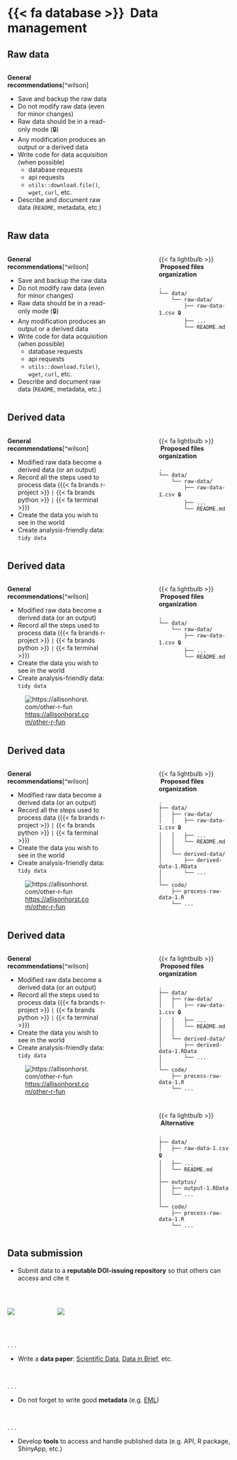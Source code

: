 # {{< fa database >}} &nbsp;Data management

## Raw data

:::: { .columns }
::: { .column width="50%"}
**General recommendations**[^wilson]

- Save and backup the raw data
- Do not modify raw data (even for minor changes)
- Raw data should be in a read-only mode (🔒)
- Any modification produces an output or a derived data
- Write code for data acquisition (when possible)
  - database requests
  - api requests
  - `utils::download.file()`, `wget`, `curl`, etc.
- Describe and document raw data (`README`, metadata, etc.)
:::

::: { .column width="15%"}
:::

::: { .column width="35%"}
:::
::::

## Raw data

:::: { .columns }
::: { .column width="50%"}
**General recommendations**[^wilson]

- Save and backup the raw data
- Do not modify raw data (even for minor changes)
- Raw data should be in a read-only mode (🔒)
- Any modification produces an output or a derived data
- Write code for data acquisition (when possible)
  - database requests
  - api requests
  - `utils::download.file()`, `wget`, `curl`, etc.
- Describe and document raw data (`README`, metadata, etc.)
:::

::: { .column width="15%"}
:::

::: { .column width="35%"}
{{< fa lightbulb >}} &nbsp;**Proposed files organization**

```
.
└── data/
    └── raw-data/
        ├── raw-data-1.csv 🔒
        ├── ...
        └── README.md
```
:::
::::

## Derived data

:::: { .columns }
::: { .column width="50%"}
**General recommendations**[^wilson]

- Modified raw data become a derived data (or an output)
- Record all the steps used to process data ({{< fa brands r-project >}} `|` {{< fa brands python >}} `|` {{< fa terminal >}})
- Create the data you wish to see in the world
- Create analysis-friendly data: `tidy data`
:::

::: { .column width="15%"}
:::

::: { .column width="35%"}
{{< fa lightbulb >}} &nbsp;**Proposed files organization**

```
.
└── data/
    └── raw-data/
        ├── raw-data-1.csv 🔒
        ├── ...
        └── README.md
```
:::
::::



## Derived data

:::: { .columns }
::: { .column width="50%"}
**General recommendations**[^wilson]

- Modified raw data become a derived data (or an output)
- Record all the steps used to process data ({{< fa brands r-project >}} `|` {{< fa brands python >}} `|` {{< fa terminal >}})
- Create the data you wish to see in the world
- Create analysis-friendly data: `tidy data`

![<https://allisonhorst.com/other-r-fun>](img/tidy-data.jpg)
:::

::: { .column width="15%"}
:::

::: { .column width="35%"}
{{< fa lightbulb >}} &nbsp;**Proposed files organization**

```
.
└── data/
    └── raw-data/
        ├── raw-data-1.csv 🔒
        ├── ...
        └── README.md
```
:::
::::


## Derived data

:::: { .columns }
::: { .column width="50%"}
**General recommendations**[^wilson]

- Modified raw data become a derived data (or an output)
- Record all the steps used to process data ({{< fa brands r-project >}} `|` {{< fa brands python >}} `|` {{< fa terminal >}})
- Create the data you wish to see in the world
- Create analysis-friendly data: `tidy data`

![<https://allisonhorst.com/other-r-fun>](img/tidy-data.jpg)
:::

::: { .column width="15%"}
:::

::: { .column width="35%"}
{{< fa lightbulb >}} &nbsp;**Proposed files organization**

```
.
├── data/
│   ├── raw-data/
│   │   ├── raw-data-1.csv 🔒
│   │   ├── ...
│   │   └── README.md
│   │
│   └── derived-data/
│       ├── derived-data-1.RData
│       └── ...
│
└── code/
    ├── process-raw-data-1.R
    └── ...
```
:::
::::

## Derived data

:::: { .columns }
::: { .column width="50%"}
**General recommendations**[^wilson]

- Modified raw data become a derived data (or an output)
- Record all the steps used to process data ({{< fa brands r-project >}} `|` {{< fa brands python >}} `|` {{< fa terminal >}})
- Create the data you wish to see in the world
- Create analysis-friendly data: `tidy data`

![<https://allisonhorst.com/other-r-fun>](img/tidy-data.jpg)
:::

::: { .column width="15%"}
:::

::: { .column width="35%"}
{{< fa lightbulb >}} &nbsp;**Proposed files organization**

```
.
├── data/
│   ├── raw-data/
│   │   ├── raw-data-1.csv 🔒
│   │   ├── ...
│   │   └── README.md
│   │
│   └── derived-data/
│       ├── derived-data-1.RData
│       └── ...
│
└── code/
    ├── process-raw-data-1.R
    └── ...
```

<br/>

{{< fa lightbulb >}} &nbsp;**Alternative**

```
.
├── data/
│   ├── raw-data-1.csv 🔒
│   ├── ...
│   └── README.md
│
├── outptus/
│   ├── output-1.RData
│   └── ...
│
└── code/
    ├── process-raw-data-1.R
    └── ...
```
:::
::::


## Data submission


- Submit data to a **reputable DOI-issuing repository** so that others can access and cite it

<br>

:::: { .columns }

::: { .column width="20%"}
[![](img/osf-logo.png)](https://osf.io/)
:::

::: { .column width="20%"}
[![](img/zenodo-logo.png)](https://zenodo.org/)
:::

::: { .column width="60%"}
:::

::::

<br>

. . .

- Write a **data paper**: [Scientific Data](https://www.nature.com/sdata/), [Data in Brief](https://www.sciencedirect.com/journal/data-in-brief), etc.

<br>

. . .

- Do not forget to write good **metadata** (e.g. [EML](https://eml.ecoinformatics.org/))

<br>

. . .

- Develop **tools** to access and handle published data (e.g. API, R package, ShinyApp, etc.)
